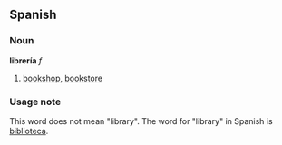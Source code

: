 ==Spanish==
===Noun===
'''librería''' ''f''

#[[bookshop]], [[bookstore]]

===Usage note===
This word does not mean "library".  The word for "library" in Spanish is [[biblioteca]].